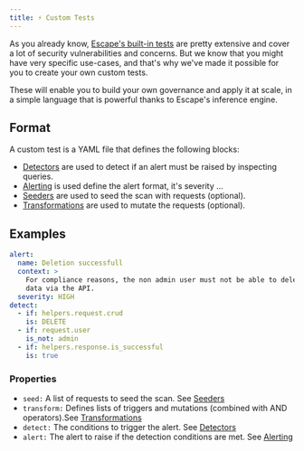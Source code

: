 ```yaml
---
title: ⚡ Custom Tests
---
```


As you already know, [Escape's built-in tests](../vulnerabilities) are
pretty extensive and cover a lot of security vulnerabilities and concerns.
But we know that you might have very specific use-cases, and that's why
we've made it possible for you to create your own custom tests.

These will enable you to build your own governance and apply it at scale,
in a simple language that is powerful thanks to Escape's inference engine.

## Format

A custom test is a YAML file that defines the following blocks:

- [Detectors](./detectors) are used to detect if an alert must be raised by inspecting queries.
- [Alerting](./alerting) is used define the alert format, it's severity ...
- [Seeders](./seeders) are used to seed the scan with requests (optional).
- [Transformations](./transformations) are used to mutate the requests (optional).

## Examples

```yaml
alert:
  name: Deletion successfull
  context: >
    For compliance reasons, the non admin user must not be able to delete some
    data via the API.
  severity: HIGH
detect:
  - if: helpers.request.crud
    is: DELETE
  - if: request.user
    is_not: admin
  - if: helpers.response.is_successful
    is: true
```

### Properties

- `seed:` A list of requests to seed the scan. See [Seeders](./seeders)
- `transform:` Defines lists of triggers and mutations (combined with AND operators).See [Transformations](./transformations)
- `detect:` The conditions to trigger the alert. See [Detectors](./detectors)
- `alert:` The alert to raise if the detection conditions are met. See [Alerting](./alerting)
